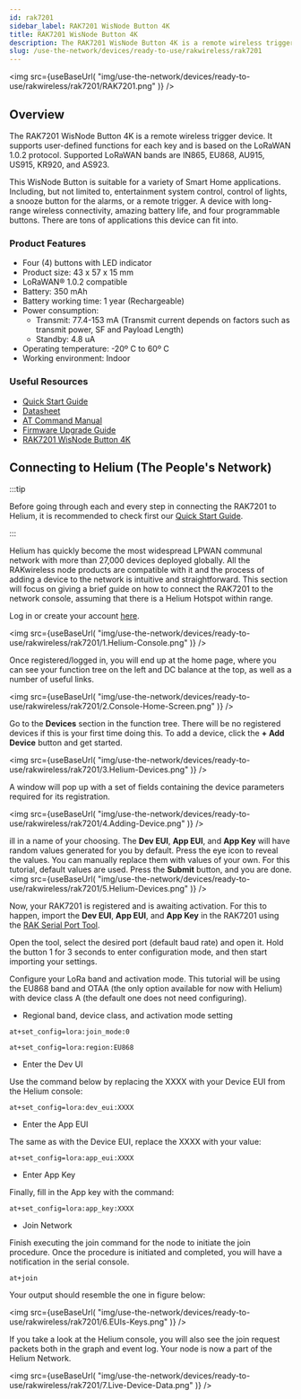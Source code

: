 ```yaml
---
id: rak7201
sidebar_label: RAK7201 WisNode Button 4K
title: RAK7201 WisNode Button 4K
description: The RAK7201 WisNode Button 4K is a remote wireless trigger device that supports user-defined functions for each key and is based on the LoRaWAN 1.0.2 protocol.
slug: /use-the-network/devices/ready-to-use/rakwireless/rak7201
---
```




<img
  src={useBaseUrl(
    "img/use-the-network/devices/ready-to-use/rakwireless/rak7201/RAK7201.png"
  )}
/>


## Overview

The RAK7201 WisNode Button 4K is a remote wireless trigger device. It supports user-defined functions for each key and is based on the LoRaWAN 1.0.2 protocol. Supported LoRaWAN bands are IN865, EU868, AU915, US915, KR920, and AS923.

This WisNode Button is suitable for a variety of Smart Home applications. Including, but not limited to, entertainment system control, control of lights, a snooze button for the alarms,  or a remote trigger. A device with long-range wireless connectivity, amazing battery life, and four programmable buttons. There are tons of applications this device can fit into.

### Product Features

- Four (4) buttons with LED indicator
- Product size: 43 x 57 x 15 mm
- LoRaWAN® 1.0.2 compatible
- Battery: 350 mAh
- Battery working time: 1 year (Rechargeable)
- Power consumption: 
    - Transmit: 77.4-153 mA (Transmit current depends on factors such as transmit power, SF and Payload Length)
    - Standby: 4.8 uA
- Operating temperature: -20º C to 60º C
- Working environment: Indoor


### Useful Resources

- [Quick Start Guide](https://docs.rakwireless.com/Product-Categories/WisNode/RAK7201/Quickstart)
- [Datasheet](https://docs.rakwireless.com/Product-Categories/WisNode/RAK7201/Datasheet/)
- [AT Command Manual](https://docs.rakwireless.com/Product-Categories/WisNode/RAK7201/AT-Command-Manual)
- [Firmware Upgrade Guide](https://docs.rakwireless.com/Product-Categories/WisNode/RAK7201/Firmware-Upgrade-Guide/)
- [RAK7201 WisNode Button 4K](https://store.rakwireless.com/products/wisnode-button-4k-rak7201?utm_source=RAK7201WisNodeButton4K&utm_medium=Document&utm_campaign=BuyFromStore)


## Connecting to Helium (The People's Network)

:::tip

Before going through each and every step in connecting the RAK7201 to Helium, it is recommended to check first our [Quick Start Guide](https://docs.rakwireless.com/Product-Categories/WisNode/RAK7201/Quickstart/).

:::

Helium has quickly become the most widespread LPWAN communal network with more than 27,000 devices deployed globally. All the RAKwireless node products are compatible with it and the process of adding a device to the network is intuitive and straightforward. This section will focus on giving a brief guide on how to connect the RAK7201 to the network console, assuming that there is a Helium Hotspot within range.

Log in or create your account [here](https://www.helium.com/console).

<img
  src={useBaseUrl(
    "img/use-the-network/devices/ready-to-use/rakwireless/rak7201/1.Helium-Console.png"
  )}
/>

Once registered/logged in, you will end up at the home page, where you can see your function tree on the left and DC balance at the top, as well as a number of useful links.


<img
  src={useBaseUrl(
    "img/use-the-network/devices/ready-to-use/rakwireless/rak7201/2.Console-Home-Screen.png"
  )}
/>

Go to the **Devices** section in the function tree. There will be no registered devices if this is your first time doing this. To add a device, click the **+ Add Device** button and get started.

<img
  src={useBaseUrl(
    "img/use-the-network/devices/ready-to-use/rakwireless/rak7201/3.Helium-Devices.png"
  )}
/>


A window will pop up with a set of fields containing the device parameters required for its registration.

<img
  src={useBaseUrl(
    "img/use-the-network/devices/ready-to-use/rakwireless/rak7201/4.Adding-Device.png"
  )}
/>

ill in a name of your choosing. The **Dev EUI**, **App EUI**, and **App Key** will have random values generated for you by default. Press the eye icon to reveal the values. You can manually replace them with values of your own. For this tutorial, default values are used. Press the **Submit** button, and you are done.
<img
  src={useBaseUrl(
    "img/use-the-network/devices/ready-to-use/rakwireless/rak7201/5.Helium-Devices.png"
  )}
/>

Now, your RAK7201 is registered and is awaiting activation. For this to happen, import the **Dev EUI**, **App EUI**, and **App Key** in the RAK7201 using the [RAK Serial Port Tool](https://downloads.rakwireless.com/en/LoRa/Tools/RAK_SERIAL_PORT_TOOL_V1.2.1.zip).

Open the tool, select the desired port (default baud rate) and open it. Hold the button 1 for 3 seconds to enter configuration mode, and then start importing your settings.

Configure your LoRa band and activation mode. This tutorial will be using the EU868 band and OTAA (the only option available for now with Helium) with device class A (the default one does not need configuring).


- Regional band, device class, and activation mode setting

```
at+set_config=lora:join_mode:0
```

```
at+set_config=lora:region:EU868
```

- Enter the Dev UI

Use the command below by replacing the XXXX with your Device EUI from the Helium console:

```
at+set_config=lora:dev_eui:XXXX
```

- Enter the App EUI

The same as with the Device EUI, replace the XXXX with your value:

```
at+set_config=lora:app_eui:XXXX
```

- Enter App Key

Finally, fill in the App key with the command:

```
at+set_config=lora:app_key:XXXX
```

- Join Network

Finish executing the join command for the node to initiate the join procedure.
Once the procedure is initiated and completed, you will have a notification in the serial console.

```
at+join
```

Your output should resemble the one in figure below:

<img
  src={useBaseUrl(
    "img/use-the-network/devices/ready-to-use/rakwireless/rak7201/6.EUIs-Keys.png"
  )}
/>


If you take a look at the Helium console, you will also see the join request packets both in the graph and event log. Your node is now a part of the Helium Network.


<img
  src={useBaseUrl(
    "img/use-the-network/devices/ready-to-use/rakwireless/rak7201/7.Live-Device-Data.png"
  )}
/>



